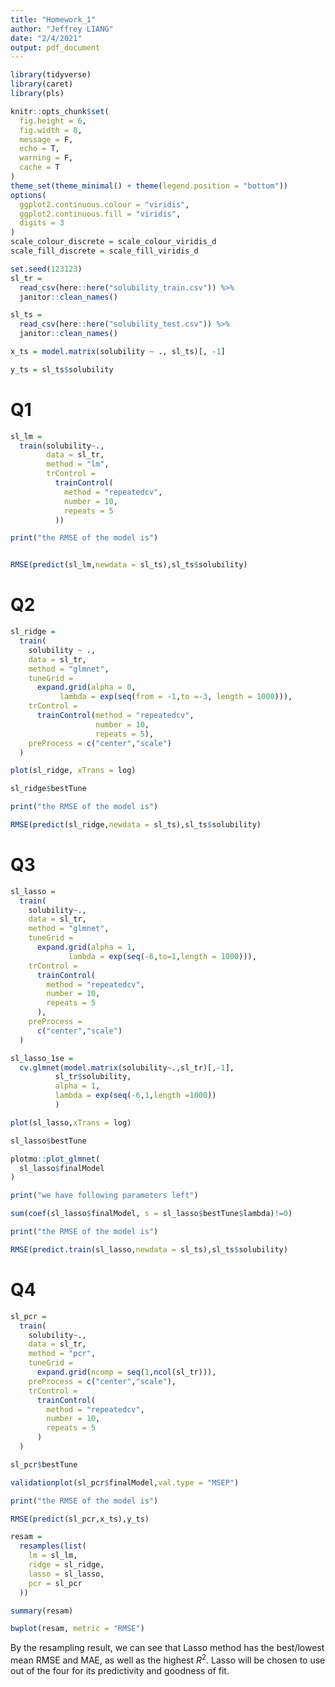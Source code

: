 ```yaml
---
title: "Homework_1"
author: "Jeffrey LIANG"
date: "2/4/2021"
output: pdf_document
---
```


```r
library(tidyverse)
library(caret)
library(pls)

knitr::opts_chunk$set(
  fig.height = 6,
  fig.width = 8,
  message = F,
  echo = T,
  warning = F,
  cache = T
)
theme_set(theme_minimal() + theme(legend.position = "bottom"))
options(
  ggplot2.continuous.colour = "viridis",
  ggplot2.continuous.fill = "viridis",
  digits = 3
)
scale_colour_discrete = scale_colour_viridis_d
scale_fill_discrete = scale_fill_viridis_d

```


```r
set.seed(123123)
sl_tr =
  read_csv(here::here("solubility_train.csv")) %>% 
  janitor::clean_names()

sl_ts =
  read_csv(here::here("solubility_test.csv")) %>% 
  janitor::clean_names()

x_ts = model.matrix(solubility ~ ., sl_ts)[, -1]

y_ts = sl_ts$solubility
```


# Q1
```r
sl_lm =
  train(solubility~.,
        data = sl_tr,
        method = "lm",
        trControl = 
          trainControl(
            method = "repeatedcv",
            number = 10,
            repeats = 5
          ))

print("the RMSE of the model is")


RMSE(predict(sl_lm,newdata = sl_ts),sl_ts$solubility)
```
# Q2
```r
sl_ridge =
  train(
    solubility ~ .,
    data = sl_tr,
    method = "glmnet",
    tuneGrid =
      expand.grid(alpha = 0,
           lambda = exp(seq(from = -1,to =-3, length = 1000))),
    trControl =
      trainControl(method = "repeatedcv",
                   number = 10,
                   repeats = 5),
    preProcess = c("center","scale")
  )

plot(sl_ridge, xTrans = log)

sl_ridge$bestTune

print("the RMSE of the model is")

RMSE(predict(sl_ridge,newdata = sl_ts),sl_ts$solubility)
```


# Q3
```r
sl_lasso =
  train(
    solubility~.,
    data = sl_tr,
    method = "glmnet",
    tuneGrid = 
      expand.grid(alpha = 1,
             lambda = exp(seq(-6,to=1,length = 1000))),
    trControl = 
      trainControl(
        method = "repeatedcv",
        number = 10,
        repeats = 5
      ),
    preProcess = 
      c("center","scale")
  )

sl_lasso_1se = 
  cv.glmnet(model.matrix(solubility~.,sl_tr)[,-1],
          sl_tr$solubility,
          alpha = 1,
          lambda = exp(seq(-6,1,length =1000))
          )

plot(sl_lasso,xTrans = log)

sl_lasso$bestTune

plotmo::plot_glmnet(
  sl_lasso$finalModel
)

print("we have following parameters left")

sum(coef(sl_lasso$finalModel, s = sl_lasso$bestTune$lambda)!=0)

print("the RMSE of the model is")

RMSE(predict.train(sl_lasso,newdata = sl_ts),sl_ts$solubility)
```


# Q4
```r
sl_pcr =
  train(
    solubility~.,
    data = sl_tr,
    method = "pcr",
    tuneGrid = 
      expand.grid(ncomp = seq(1,ncol(sl_tr))),
    preProcess = c("center","scale"),
    trControl =
      trainControl(
        method = "repeatedcv",
        number = 10,
        repeats = 5
      )
  )

sl_pcr$bestTune

validationplot(sl_pcr$finalModel,val.type = "MSEP")

print("the RMSE of the model is")

RMSE(predict(sl_pcr,x_ts),y_ts)
```


```r
resam = 
  resamples(list(
    lm = sl_lm,
    ridge = sl_ridge,
    lasso = sl_lasso,
    pcr = sl_pcr
  ))

summary(resam)

bwplot(resam, metric = "RMSE")
```

By the resampling result, we can see that Lasso method has the best/lowest mean RMSE and MAE, as well as the highest $R^2$. Lasso will be chosen to use out of the four for its predictivity and goodness of fit.
